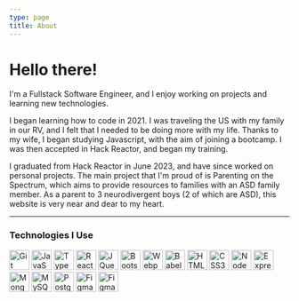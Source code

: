 ```yaml
---
type: page
title: About
---
```



# Hello there!

I'm a Fullstack Software Engineer, and I enjoy working on projects and learning new technologies.

I began learning how to code in 2021. I was traveling the US with my family in our RV, and I felt that I needed to be doing more with my life.
Thanks to my wife, I began studying Javascript, with the aim of joining a bootcamp. I was then accepted in Hack Reactor, and began my training.

I graduated from Hack Reactor in June 2023, and have since worked on personal projects.
The main project that I'm proud of is Parenting on the Spectrum, which aims to provide
resources to families with an ASD family member. As a parent to 3 neurodivergent boys (2 of which are ASD),
this website is very near and dear to my heart.


---

<h3>Technologies I Use</h3>
<div style={{display:"flex", flexWrap: "wrap"}}>
<a href="https://git-scm.com/" target="_blank" rel="noreferrer"><img src="https://raw.githubusercontent.com/danielcranney/readme-generator/main/public/icons/skills/git-colored.svg" width="36" height="36" alt="Git" style={{marginRight: "50px"}}/></a>
<a href="https://developer.mozilla.org/en-US/docs/Web/JavaScript" target="_blank" rel="noreferrer"><img src="https://raw.githubusercontent.com/danielcranney/readme-generator/main/public/icons/skills/javascript-colored.svg" width="36" height="36" alt="JavaScript" style={{marginRight: "50px"}}/></a>
<a href="https://www.typescriptlang.org/" target="_blank" rel="noreferrer"><img src="https://raw.githubusercontent.com/danielcranney/readme-generator/main/public/icons/skills/typescript-colored.svg" width="36" height="36" alt="TypeScript" style={{marginRight: "50px"}}/></a>
<a href="https://reactjs.org/" target="_blank" rel="noreferrer"><img src="https://raw.githubusercontent.com/danielcranney/readme-generator/main/public/icons/skills/react-colored.svg" width="36" height="36" alt="React" style={{marginRight: "50px"}}/></a>
<a href="https://jquery.com/" target="_blank" rel="noreferrer"><img src="https://raw.githubusercontent.com/danielcranney/readme-generator/main/public/icons/skills/jquery-colored.svg" width="36" height="36" alt="JQuery" style={{marginRight: "50px"}}/></a>
<a href="https://getbootstrap.com/" target="_blank" rel="noreferrer"><img src="https://raw.githubusercontent.com/danielcranney/readme-generator/main/public/icons/skills/bootstrap-colored.svg" width="36" height="36" alt="Bootstrap" style={{marginRight: "50px"}}/></a>
<a href="https://webpack.js.org/" target="_blank" rel="noreferrer"><img src="https://raw.githubusercontent.com/danielcranney/readme-generator/main/public/icons/skills/webpack-colored.svg" width="36" height="36" alt="Webpack" style={{marginRight: "50px"}}/></a>
<a href="https://babeljs.io/" target="_blank" rel="noreferrer"><img src="https://raw.githubusercontent.com/danielcranney/readme-generator/main/public/icons/skills/babel.svg" width="36" height="36" alt="Babel" style={{marginRight: "50px"}}/></a>
<a href="https://developer.mozilla.org/en-US/docs/Glossary/HTML5" target="_blank" rel="noreferrer"><img src="https://raw.githubusercontent.com/danielcranney/readme-generator/main/public/icons/skills/html5-colored.svg" width="36" height="36" alt="HTML5"style={{marginRight: "50px"}} /></a>
<a href="https://www.w3.org/TR/CSS/#css" target="_blank" rel="noreferrer"><img src="https://raw.githubusercontent.com/danielcranney/readme-generator/main/public/icons/skills/css3-colored.svg" width="36" height="36" alt="CSS3" style={{marginRight: "50px"}}/></a>
<a href="https://nodejs.org/en/" target="_blank" rel="noreferrer"><img src="https://raw.githubusercontent.com/danielcranney/readme-generator/main/public/icons/skills/nodejs-colored.svg" width="36" height="36" alt="NodeJS" style={{marginRight: "50px"}}/></a>
<a href="https://expressjs.com/" target="_blank" rel="noreferrer"><img src="https://raw.githubusercontent.com/danielcranney/readme-generator/main/public/icons/skills/express.svg" width="36" height="36" alt="Express" style={{marginRight: "50px"}}/></a>
<a href="https://www.mongodb.com/" target="_blank" rel="noreferrer"><img src="https://raw.githubusercontent.com/danielcranney/readme-generator/main/public/icons/skills/mongodb-colored.svg" width="36" height="36" alt="MongoDB" style={{marginRight: "50px"}}/></a>
<a href="https://www.mysql.com/" target="_blank" rel="noreferrer"><img src="https://raw.githubusercontent.com/danielcranney/readme-generator/main/public/icons/skills/mysql-colored.svg" width="36" height="36" alt="MySQL" style={{marginRight: "50px"}}/></a>
<a href="https://www.postgresql.org/" target="_blank" rel="noreferrer"><img src="https://raw.githubusercontent.com/danielcranney/readme-generator/main/public/icons/skills/postgresql-colored.svg" width="36" height="36" alt="PostgreSQL" style={{marginRight: "50px"}}/></a>
<a href="https://www.figma.com/" target="_blank" rel="noreferrer"><img src="https://raw.githubusercontent.com/danielcranney/readme-generator/main/public/icons/skills/figma-colored.svg" width="36" height="36" alt="Figma" style={{marginRight: "50px"}}/></a>
<a href="https://www.python.org/" target="_blank" rel="noreferrer"><img src="https://raw.githubusercontent.com/danielcranney/readme-generator/main/public/icons/skills/python-colored.svg" width="36" height="36" alt="Figma" style={{marginRight: "50px"}}/></a>
</div>